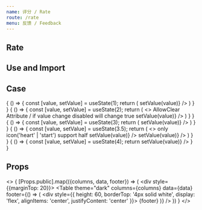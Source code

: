 ```yaml
---
name: 评分 / Rate
route: /rate
menu: 反馈 / Feedback
---
```




## Rate

<TagVersion component="Rate" />

## Use and Import

<Explain component="Rate" isCopyable/>

## Case

<Playground wrapper="Rate">
  {
    () => {
      const [value, setValue] = useState(1);
      return (
        <Rate  value={value} allowHalf={false} onChange={(value) => setValue(value)} />
      )
    }
  }
</Playground>

<Playground wrapper="AllowClear / False">
  {
    () => {
      const [value, setValue] = useState(2);
      return (
        <>
          <Text status="error" style={{ fontWeight: 'bold' }}> AllowClear Attribute / if value change disabled will change true </Text>
          <Rate allowClear={false} icon="heart" value={value} onChange={(value) => setValue(value)} />
        </>
      )
    }
  }
</Playground>

<Playground wrapper="disabled">
  {
    () => {
      const [value, setValue] = useState(3);
      return (
        <Rate disabled value={value} allowHalf={false} onChange={(value) => setValue(value)} />
      )
    }
  }
</Playground>

<Playground wrapper="Icon Half">
  {
    () => {
      const [value, setValue] = useState(3.5);
      return (
        <>
          <Text status="error" style={{ fontWeight: 'bold' }}>only icon('heart' | 'start') support half </Text>
          <Rate value={value} onChange={(value) => setValue(value)} />
          <Rate value={value} icon="heart" onChange={(value) => setValue(value)} />
        </>
      )
    }
  }
</Playground>

<Playground wrapper="Hover Change">
  {
    () => {
      const [value, setValue] = useState(4);
      return <Rate icon="like" count={10} value={value} onHoverChange={(value) => setValue(value)} />
    }
  }
</Playground>

## Props

<>
  {
    [Props.public].map(({columns, data, footer}) => (
      <div style={{marginTop: 20}}>
        <Table
          theme="dark"
          columns={columns} 
          data={data}
          footer={() => (
            <div style={{
              height: 60,
              borderTop: '4px solid white', 
              display: 'flex',
              alignItems: 'center',
              justifyContent: 'center'
            }}>
              {footer}
            </div>
          )}
        />
      </div>
    ))
  }
</>
